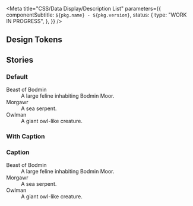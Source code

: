 
<Meta
  title="CSS/Data Display/Description List"
  parameters={{
    componentSubtitle: `${pkg.name} - ${pkg.version}`,
    status: {
      type: "WORK IN PROGRESS",
    },
  }}
/>

<Description markdown={readme} />

## Design Tokens

<DesignTokenDocBlock categoryName="Description List" viewType="table" />

## Stories

### Default

<Canvas>
  <Story name="Default">
    <dl className="denhaag-description-list">
      <dt className="denhaag-description-list__title">Beast of Bodmin</dt>
      <dd className="denhaag-description-list__detail">A large feline inhabiting Bodmin Moor.</dd>
      <dt className="denhaag-description-list__title">Morgawr</dt>
      <dd className="denhaag-description-list__detail">A sea serpent.</dd>
      <dt className="denhaag-description-list__title">Owlman</dt>
      <dd className="denhaag-description-list__detail">A giant owl-like creature.</dd>
    </dl>
  </Story>
</Canvas>

### With Caption

<Canvas>
  <Story name="With Caption">
    <h3 id="h3" className="denhaag-description-list-caption">
      Caption
    </h3>
    <dl aria-labelledby="h3" className="denhaag-description-list">
      <dt className="denhaag-description-list__title">Beast of Bodmin</dt>
      <dd className="denhaag-description-list__detail">A large feline inhabiting Bodmin Moor.</dd>
      <dt className="denhaag-description-list__title">Morgawr</dt>
      <dd className="denhaag-description-list__detail">A sea serpent.</dd>
      <dt className="denhaag-description-list__title">Owlman</dt>
      <dd className="denhaag-description-list__detail">A giant owl-like creature.</dd>
    </dl>
  </Story>
</Canvas>
